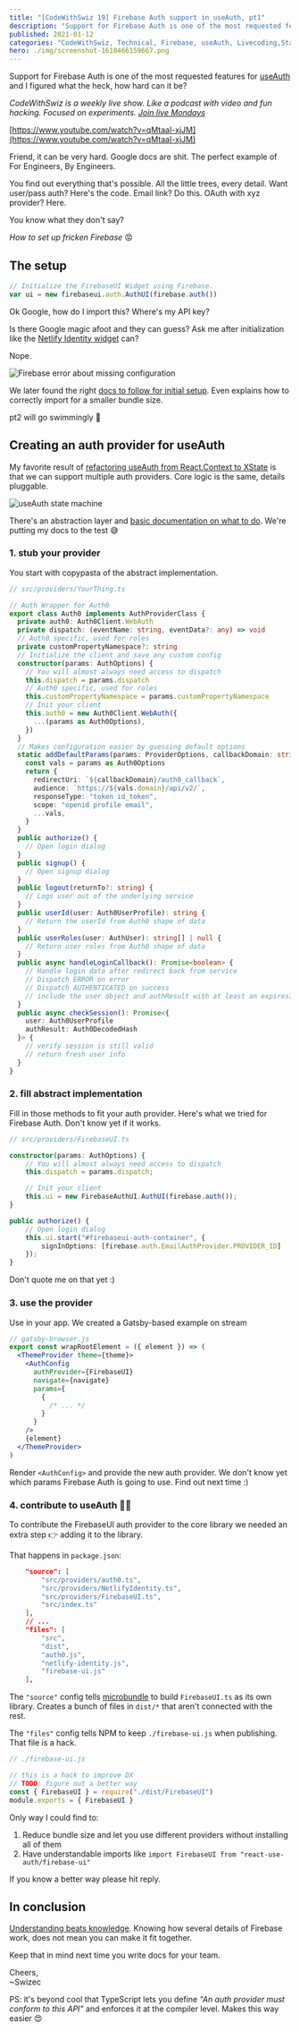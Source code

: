 ```yaml
---
title: "[CodeWithSwiz 19] Firebase Auth support in useAuth, pt1"
description: "Support for Firebase Auth is one of the most requested features for useAuth and I figured what the heck, how hard can it be?"
published: 2021-01-12
categories: "CodeWithSwiz, Technical, Firebase, useAuth, Livecoding,State machines"
hero: ./img/screenshot-1610466159667.png
---
```


Support for Firebase Auth is one of the most requested features for [useAuth](https://useauth.dev) and I figured what the heck, how hard can it be?

_CodeWithSwiz is a weekly live show. Like a podcast with video and fun hacking. Focused on experiments. [Join live Mondays](https://youtube.com/swizecteller)_

[https://www.youtube.com/watch?v=qMtaaI-xjJM](https://www.youtube.com/watch?v=qMtaaI-xjJM)

Friend, it can be very hard. Google docs are shit. The perfect example of For Engineers, By Engineers.

You find out everything that's possible. All the little trees, every detail. Want user/pass auth? Here's the code. Email link? Do this. OAuth with xyz provider? Here.

You know what they don't say?

_How to set up fricken Firebase_ 😡

## The setup

```javascript
// Initialize the FirebaseUI Widget using Firebase.
var ui = new firebaseui.auth.AuthUI(firebase.auth())
```

Ok Google, how do I import this? Where's my API key?

Is there Google magic afoot and they can guess? Ask me after initialization like the [Netlify Identity widget](https://useauth.dev/docs/netlify-identity) can?

Nope.

![Firebase error about missing configuration](./img/Firebase-error-about-missing-configuratione695di.png)

We later found the right [docs to follow for initial setup](https://firebase.google.com/docs/web/setup#using-module-bundlers). Even explains how to correctly import for a smaller bundle size.

pt2 will go swimmingly 💪

## Creating an auth provider for useAuth

My favorite result of [refactoring useAuth from React.Context to XState](https://swizec.com/blog/react-context-without-context-using-xstate-codewithswiz-14-15) is that we can support multiple auth providers. Core logic is the same, details pluggable.

![useAuth state machine](./img/useAuth-state-machine18cgdh.png)

There's an abstraction layer and [basic documentation on what to do](https://useauth.dev/docs/auth-providers). We're putting my docs to the test 😅

### 1. stub your provider

You start with copypasta of the abstract implementation.

```typescript
// src/providers/YourThing.ts

// Auth Wrapper for Auth0
export class Auth0 implements AuthProviderClass {
  private auth0: Auth0Client.WebAuth
  private dispatch: (eventName: string, eventData?: any) => void
  // Auth0 specific, used for roles
  private customPropertyNamespace?: string
  // Initialize the client and save any custom config
  constructor(params: AuthOptions) {
    // You will almost always need access to dispatch
    this.dispatch = params.dispatch
    // Auth0 specific, used for roles
    this.customPropertyNamespace = params.customPropertyNamespace
    // Init your client
    this.auth0 = new Auth0Client.WebAuth({
      ...(params as Auth0Options),
    })
  }
  // Makes configuration easier by guessing default options
  static addDefaultParams(params: ProviderOptions, callbackDomain: string) {
    const vals = params as Auth0Options
    return {
      redirectUri: `${callbackDomain}/auth0_callback`,
      audience: `https://${vals.domain}/api/v2/`,
      responseType: "token id_token",
      scope: "openid profile email",
      ...vals,
    }
  }
  public authorize() {
    // Open login dialog
  }
  public signup() {
    // Open signup dialog
  }
  public logout(returnTo?: string) {
    // Logs user out of the underlying service
  }
  public userId(user: Auth0UserProfile): string {
    // Return the userId from Auth0 shape of data
  }
  public userRoles(user: AuthUser): string[] | null {
    // Return user roles from Auth0 shape of data
  }
  public async handleLoginCallback(): Promise<boolean> {
    // Handle login data after redirect back from service
    // Dispatch ERROR on error
    // Dispatch AUTHENTICATED on success
    // include the user object and authResult with at least an expiresIn value
  }
  public async checkSession(): Promise<{
    user: Auth0UserProfile
    authResult: Auth0DecodedHash
  }> {
    // verify session is still valid
    // return fresh user info
  }
}
```

### 2. fill abstract implementation

Fill in those methods to fit your auth provider. Here's what we tried for Firebase Auth. Don't know yet if it works.

```typescript
// src/providers/FirebaseUI.ts

constructor(params: AuthOptions) {
    // You will almost always need access to dispatch
    this.dispatch = params.dispatch;

    // Init your client
    this.ui = new FirebaseAuthUI.AuthUI(firebase.auth());
}

public authorize() {
    // Open login dialog
    this.ui.start("#firebaseui-auth-container", {
        signInOptions: [firebase.auth.EmailAuthProvider.PROVIDER_ID]
    });
}
```

Don't quote me on that yet :)

### 3. use the provider

Use in your app. We created a Gatsby-based example on stream

```jsx
// gatsby-browser.js
export const wrapRootElement = ({ element }) => (
  <ThemeProvider theme={theme}>
    <AuthConfig
      authProvider={FirebaseUI}
      navigate={navigate}
      params={
        {
          /* ... */
        }
      }
    />
    {element}
  </ThemeProvider>
)
```

Render `<AuthConfig>` and provide the new auth provider. We don't know yet which params Firebase Auth is going to use. Find out next time :)

### 4. contribute to useAuth 🙏🏻

To contribute the FirebaseUI auth provider to the core library we needed an extra step 👉 adding it to the library.

That happens in `package.json`:

```json
    "source": [
        "src/providers/auth0.ts",
        "src/providers/NetlifyIdentity.ts",
        "src/providers/FirebaseUI.ts",
        "src/index.ts"
    ],
    // ...
    "files": [
        "src",
        "dist",
        "auth0.js",
        "netlify-identity.js",
        "firebase-ui.js"
    ],
```

The `"source"` config tells [microbundle](https://github.com/developit/microbundle) to build `FirebaseUI.ts` as its own library. Creates a bunch of files in `dist/*` that aren't connected with the rest.

The `"files"` config tells NPM to keep `./firebase-ui.js` when publishing. That file is a hack.

```javascript
// ./firebase-ui.js

// this is a hack to improve DX
// TODO: figure out a better way
const { FirebaseUI } = require("./dist/FirebaseUI")
module.exports = { FirebaseUI }
```

Only way I could find to:

1.  Reduce bundle size and let you use different providers without installing all of them
2.  Have understandable imports like `import FirebaseUI from "react-use-auth/firebase-ui"`

If you know a better way please hit reply.

## In conclusion

[Understanding beats knowledge](https://swizec.com/blog/why-understanding-beats-knowledge). Knowing how several details of Firebase work, does not mean you can make it fit together.

Keep that in mind next time you write docs for your team.

Cheers,<br/>
~Swizec

PS: it's beyond cool that TypeScript lets you define _"An auth provider must conform to this API"_ and enforces it at the compiler level. Makes this way easier 😍
